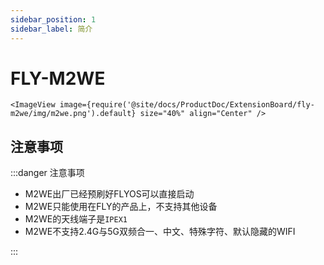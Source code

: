 ```yaml
---
sidebar_position: 1
sidebar_label: 简介
---
```




# FLY-M2WE

    <ImageView image={require('@site/docs/ProductDoc/ExtensionBoard/fly-m2we/img/m2we.png').default} size="40%" align="Center" />

## 注意事项

:::danger 注意事项

* M2WE出厂已经预刷好FLYOS可以直接启动
* M2WE只能使用在FLY的产品上，不支持其他设备
* M2WE的天线端子是`IPEX1`
* M2WE不支持2.4G与5G双频合一、中文、特殊字符、默认隐藏的WIFI

:::
